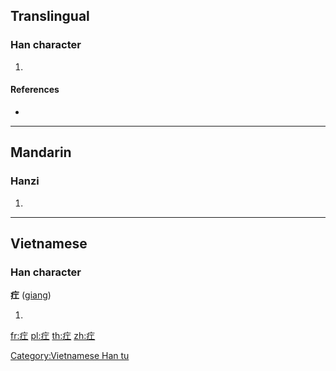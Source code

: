 ==Translingual==

===Han character===
{{Han char|rn=104|rad=疒|as=03|sn=8|four=00111|canj=KM,XKM}}

# {{defn|Han|sort=疒03}}

====References====
* {{Han ref|kx=0769.100|dkj=22029|hdz=42660.050|uh=7598|ud=30104|bh=CD74|bd=52596}}

----

==Mandarin==

===Hanzi===
{{cmn-hanzi|pin=[[gāng]], [[gōng]] ([[gong1]])|wg=kung<sup>1</sup>}}

# {{defn|lang=cmn|sort=疒03}}

----

==Vietnamese==

===Han character===
'''疘''' ([[giang]])

# {{defn|lang=vi}}

[[Category:Vietnamese Han tu]]

[[fr:疘]]
[[pl:疘]]
[[th:疘]]
[[zh:疘]]